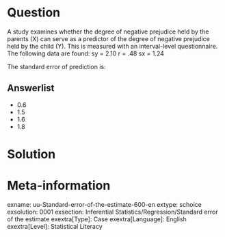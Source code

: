 Question
========
  
A study examines whether the degree of negative prejudice held by the parents (X) can serve as a predictor of the degree of negative prejudice held by the child (Y). This is measured with an interval-level questionnaire. The following data are found: sy = 2.10 r = .48 sx = 1.24

The standard error of prediction is:

  
Answerlist
----------
* 0.6
* 1.5
* 1.6
* 1.8

Solution
========

Meta-information
================
exname: uu-Standard-error-of-the-estimate-600-en
extype: schoice
exsolution: 0001
exsection: Inferential Statistics/Regression/Standard error of the estimate
exextra[Type]: Case
exextra[Language]: English
exextra[Level]: Statistical Literacy
